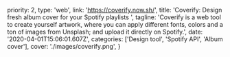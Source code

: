   priority: 2,
  type: 'web',
  link: 'https://coverify.now.sh/',
  title: 'Coverify: Design fresh album cover for your Spotify playlists ',
  tagline:
    'Coverify is a web tool to create yourself artwork, where you can apply different fonts, colors and a ton of images from Unsplash; and upload it directly on Spotify.',
  date: '2020-04-01T15:06:01.607Z',
  categories: ['Design tool', 'Spotify API', 'Album cover'],
  cover: './images/coverify.png',
}
